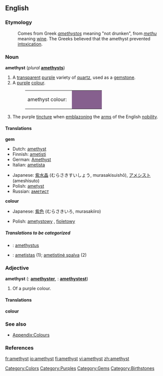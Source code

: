 {{wikipedia}}
==English==

===Etymology===
:Comes from Greek ''[[amethystos]]'' meaning "not drunken", from ''[[methu]]'' meaning [[wine]]. The Greeks believed that the amethyst prevented [[intoxication]].

===Noun===
'''amethyst'''  (''plural'' '''[[amethysts]]''')

# A [[transparent]] [[purple]] variety of [[quartz]], used as a [[gemstone]].
# A [[purple]] [[colour]].
#:<table><tr><td>amethyst colour: &nbsp;</td><td bgcolor="#86608E" width="80">&nbsp; </td></tr></table>
# {{heraldry}} The purple [[tincture]] when [[emblazon]]ing the [[arms]] of the English [[nobility]].

====Translations====
'''gem'''
{{top}}
*Dutch: [[amethyst]] {{m}}
*Finnish: [[ametisti]]
*German: [[Amethyst]] {{m}}
*Italian: [[ametista]] {{f}}
{{mid}}
*Japanese: [[紫水晶]] (むらさきすいしょう, murasakisuishō), [[アメシスト]] (ameshisuto)
*Polish: [[ametyst]] {{m}}
*Russian: [[аметист]] {{m}}
{{bottom}}

'''colour'''
{{top}}
*Japanese: [[紫色]] (むらさきいろ, murasakiiro)
{{mid}}
*Polish: [[ametystowy]] {{m}}, [[fioletowy]] {{m}}
{{bottom}}

=====Translations to be categorized=====
{{checktrans}}
<!--Remove this section once all of the translations below have been moved into the tables above.-->
*{{ttbc|Latin}}: [[amethystus]] {{f}}
*{{ttbc|Lithuanian}}: [[ametistas]] {{m}} (1); [[ametistinė spalva]] {{f}} (2)

===Adjective===
'''amethyst'''  ({{compar}}: '''[[amethyster]]''', {{superl}}: '''[[amethystest]]''')

# Of a purple colour.

====Translations====
'''colour'''
{{top}}
{{mid}}
{{bottom}}

===See also===
*[[Wiktionary Appendix:Colours|Appendix:Colours]]

===References===
{{R:Heraldry 1862}}

[[Category:Colors]]
[[Category:Purples]]
[[Category:Gems]]
[[Category:Birthstones]]

[[fr:amethyst]]
[[io:amethyst]]
[[fi:amethyst]]
[[vi:amethyst]]
[[zh:amethyst]]